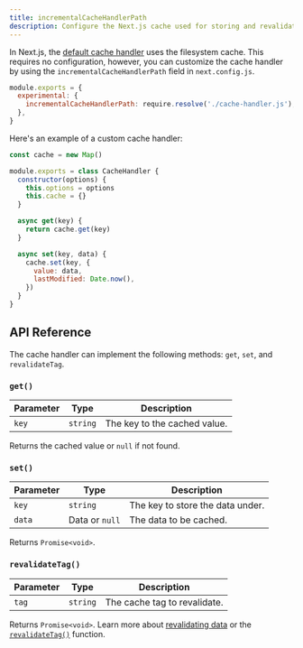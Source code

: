 ```yaml
---
title: incrementalCacheHandlerPath
description: Configure the Next.js cache used for storing and revalidating data.
---
```


In Next.js, the [default cache handler](/docs/app/building-your-application/data-fetching/caching) uses the filesystem cache. This requires no configuration, however, you can customize the cache handler by using the `incrementalCacheHandlerPath` field in `next.config.js`.

```js title="next.config.js"
module.exports = {
  experimental: {
    incrementalCacheHandlerPath: require.resolve('./cache-handler.js'),
  },
}
```

Here's an example of a custom cache handler:

```js title="cache-handler.js"
const cache = new Map()

module.exports = class CacheHandler {
  constructor(options) {
    this.options = options
    this.cache = {}
  }

  async get(key) {
    return cache.get(key)
  }

  async set(key, data) {
    cache.set(key, {
      value: data,
      lastModified: Date.now(),
    })
  }
}
```

## API Reference

The cache handler can implement the following methods: `get`, `set`, and `revalidateTag`.

### `get()`

| Parameter | Type     | Description                  |
| --------- | -------- | ---------------------------- |
| `key`     | `string` | The key to the cached value. |

Returns the cached value or `null` if not found.

### `set()`

| Parameter | Type           | Description                      |
| --------- | -------------- | -------------------------------- |
| `key`     | `string`       | The key to store the data under. |
| `data`    | Data or `null` | The data to be cached.           |

Returns `Promise<void>`.

### `revalidateTag()`

| Parameter | Type     | Description                  |
| --------- | -------- | ---------------------------- |
| `tag`     | `string` | The cache tag to revalidate. |

Returns `Promise<void>`. Learn more about [revalidating data](/docs/app/building-your-application/data-fetching/revalidating) or the [`revalidateTag()`](/docs/app/api-reference/functions/revalidateTag) function.
